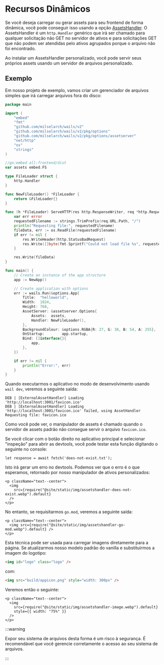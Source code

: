# Recursos Dinâmicos

Se você deseja carregar ou gerar assets para seu frontend de forma dinâmica, você pode conseguir isso usando a opção [AssetsHandler](../reference/options#assetshandler). O AssetsHandler é um `http.Handler` genérico que irá ser chamado para qualquer solicitação não GET no servidor de ativos e para solicitações GET que não podem ser atendidas pelo ativos agrupados porque o arquivo não foi encontrado.

Ao instalar um AssetsHandler personalizado, você pode servir seus próprios assets usando um servidor de arquivos personalizado.

## Exemplo

Em nosso projeto de exemplo, vamos criar um gerenciador de arquivos simples que irá carregar arquivos fora do disco:

```go title=main.go {17-36,49}
package main

import (
    "embed"
    "fmt"
    "github.com/milselarch/wails/v2"
    "github.com/milselarch/wails/v2/pkg/options"
    "github.com/milselarch/wails/v2/pkg/options/assetserver"
    "net/http"
    "os"
    "strings"
)

//go:embed all:frontend/dist
var assets embed.FS

type FileLoader struct {
    http.Handler
}

func NewFileLoader() *FileLoader {
    return &FileLoader{}
}

func (h *FileLoader) ServeHTTP(res http.ResponseWriter, req *http.Request) {
    var err error
    requestedFilename := strings.TrimPrefix(req.URL.Path, "/")
    println("Requesting file:", requestedFilename)
    fileData, err := os.ReadFile(requestedFilename)
    if err != nil {
        res.WriteHeader(http.StatusBadRequest)
        res.Write([]byte(fmt.Sprintf("Could not load file %s", requestedFilename)))
    }

    res.Write(fileData)
}

func main() {
    // Create an instance of the app structure
    app := NewApp()

    // Create application with options
    err := wails.Run(&options.App{
        Title:  "helloworld",
        Width:  1024,
        Height: 768,
        AssetServer: &assetserver.Options{
            Assets:  assets,
            Handler: NewFileLoader(),
        },
        BackgroundColour: &options.RGBA{R: 27, G: 38, B: 54, A: 255},
        OnStartup:        app.startup,
        Bind: []interface{}{
            app,
        },
    })

    if err != nil {
        println("Error:", err)
    }
}
```

Quando executarmos o aplicativo no modo de desenvolvimento usando `wail dev`, veremos a seguinte saída:

```
DEB | [ExternalAssetHandler] Loading 'http://localhost:3001/favicon.ico'
DEB | [ExternalAssetHandler] Loading 'http://localhost:3001/favicon.ico' failed, using AssetHandler
Requesting file: favicon.ico
```

Como você pode ver, o manipulador de assets é chamado quando o servidor de assets padrão não consegue servir o arquivo `favicon.ico`.

Se você clicar com o botão direito no aplicativo principal e selecionar "inspeção" para abrir as devtools, você pode testar esta função digitando o seguinte no console:

```
let response = await fetch('does-not-exist.txt');
```

Isto irá gerar um erro no devtools. Podemos ver que o erro é o que esperamos, retornado por nosso manipulador de ativos personalizados:

```mdx-code-block
<p className="text--center">
  <img
    src={require("@site/static/img/assetshandler-does-not-exist.webp").default}
  />
</p>
```

No entanto, se requisitarmos `go.mod`, veremos a seguinte saída:

```mdx-code-block
<p className="text--center">
  <img src={require("@site/static/img/assetshandler-go-mod.webp").default} />
</p>
```

Esta técnica pode ser usada para carregar imagens diretamente para a página. Se atualizarmos nosso modelo padrão do vanilla e substituirmos a imagem do logotipo:

```html
<img id="logo" class="logo" />
```

com:

```html
<img src="build/appicon.png" style="width: 300px" />
```

Veremos então o seguinte:

```mdx-code-block
<p className="text--center">
  <img
    src={require("@site/static/img/assetshandler-image.webp").default}
    style={{ width: "75%" }}
  />
</p>
```

:::warning

Expor seu sistema de arquivos desta forma é um risco à segurança. É recomendável que você gerencie corretamente o acesso ao seu sistema de arquivos.

:::
